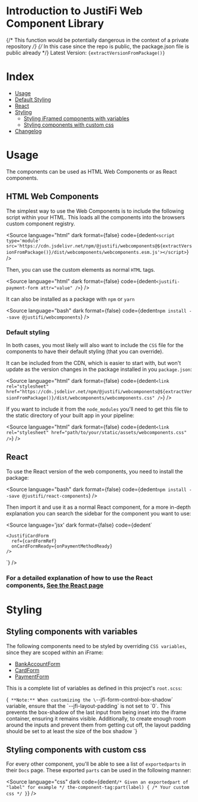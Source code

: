 
<Meta title="Introduction" />

# Introduction to JustiFi Web Component Library

{/* This function would be potentially dangerous in the context of a private repository */}
{/* In this case since the repo is public, the package.json file is public already */}
Latest Version: <code>{extractVersionFromPackage()}</code>

# Index

- [Usage](#usage)
- [Default Styling](#default-styling)
- [React](#react)
- [Styling](#styling)
  - [Styling iFramed components with variables](#styling-components-with-variables)
  - [Styling components with custom css](#styling-components-with-custom-css)
- [Changelog](/docs/changelog--docs)

# Usage

The components can be used as HTML Web Components or as React components.

## HTML Web Components

The simplest way to use the Web Components is to include the following script within your HTML. This loads all the components into the browsers custom component registry.

<Source
  language="html"
  dark
  format={false}
  code={dedent`
    <script type='module' src='https://cdn.jsdelivr.net/npm/@justifi/webcomponents@${extractVersionFromPackage()}/dist/webcomponents/webcomponents.esm.js'></script>
  `}
/>

Then, you can use the custom elements as normal `HTML` tags.

<Source
  language="html"
  dark
  format={false}
  code={dedent`
    <justifi-payment-form attr="value" />
  `}
/>

It can also be installed as a package with `npm` or `yarn`

<Source
  language="bash"
  dark
  format={false}
  code={dedent`
    npm install --save @justifi/webcomponents
  `}
/>

### Default styling

In both cases, you most likely will also want to include the `CSS` file for the components to have their default styling (that you can override).

It can be included from the CDN, which is easier to start with, but won't update as the version changes in the package installed in you `package.json`:

<Source
  language="html"
  dark
  format={false}
  code={dedent`
    <link rel="stylesheet" href="https://cdn.jsdelivr.net/npm/@justifi/webcomponents@${extractVersionFromPackage()}/dist/webcomponents/webcomponents.css" />
  `}
/>

If you want to include it from the `node_modules` you'll need to get this file to the static directory of your built app in your pipeline:

<Source
  language="html"
  dark
  format={false}
  code={dedent`
    <link rel="stylesheet" href="path/to/your/static/assets/webcomponents.css" />
  `}
/>

## React

To use the React version of the web components, you need to install the package:

<Source
  language="bash"
  dark
  format={false}
  code={dedent`
    npm install --save @justifi/react-components
  `}
/>

Then import it and use it as a normal React component, for a more in-depth explanation you can search the sidebar for the component you want to use:

<Source
  language='jsx'
  dark
  format={false}
  code={dedent`

    <JustifiCardForm
      ref={cardFormRef}
      onCardFormReady={onPaymentMethodReady}
    />

`}
/>

### For a detailed explanation of how to use the React components, [See the React page](/docs/react--docs)

# Styling

## Styling components with variables

The following components need to be styled by overriding `CSS variables`, since they are scoped within an iFrame:

- [BankAccountForm](?path=/docs/components-bankaccountform--docs)
- [CardForm](?path=/docs/components-cardform--docs)
- [PaymentForm](?path=/docs/components-paymentform--docs)

This is a complete list of variables as defined in this project's `root.scss`:

<SummaryElement title="See full list of CSS variables available">
  <CSSVars />
</SummaryElement>

<Markdown>{`
  **Note:** When customizing the \`--jfi-form-control-box-shadow\` variable, ensure that the \`--jfi-layout-padding\` is not set to \`0\`. This prevents the box-shadow of the last input from being inset into the iframe container, ensuring it remains visible. Additionally, to create enough room around the inputs and prevent them from getting cut off, the layout padding should be set to at least the size of the box shadow
`}</Markdown>

## Styling components with custom css

For every other component, you'll be able to see a list of `exportedparts` in their `Docs` page. These exported `parts` can be used in the following manner:

<Source
  language="css"
  dark
  code={dedent`
    /* Given an exportedpart of "label" for example */
    the-component-tag:part(label) {
      /* Your custom css */
    }
  `}
/>
